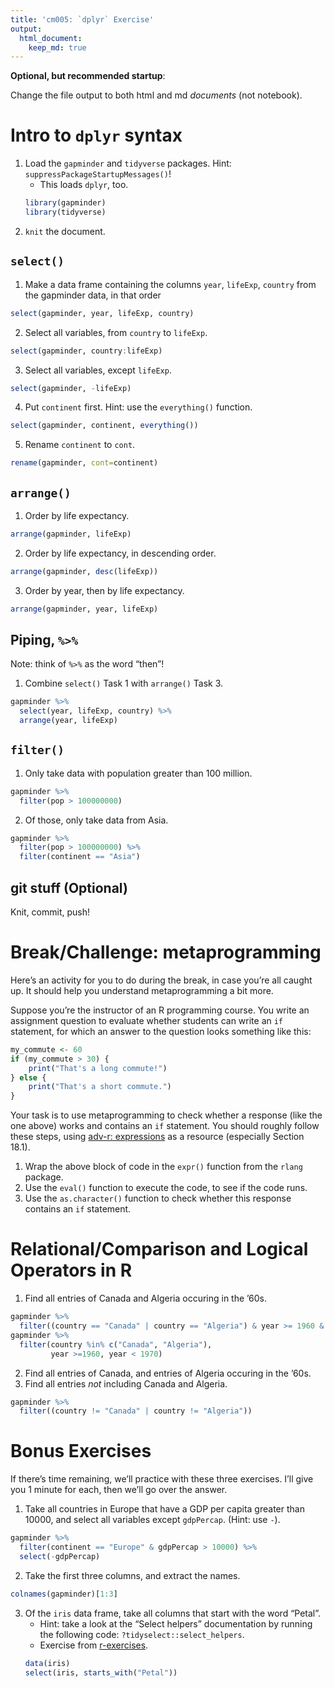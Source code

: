 ```yaml
---
title: 'cm005: `dplyr` Exercise'
output:
  html_document:
    keep_md: true  
---
```


**Optional, but recommended startup**:

Change the file output to both html and md _documents_ (not notebook).

# Intro to `dplyr` syntax

1. Load the `gapminder` and `tidyverse` packages. Hint: `suppressPackageStartupMessages()`!
    - This loads `dplyr`, too.
```r
library(gapminder)
library(tidyverse)
```

2. `knit` the document. 

## `select()`

1. Make a data frame containing the columns `year`, `lifeExp`, `country` from the gapminder data, in that order
```r
select(gapminder, year, lifeExp, country)
```

2. Select all variables, from `country` to `lifeExp`. 
```r
select(gapminder, country:lifeExp)
```

3. Select all variables, except `lifeExp`.
```r
select(gapminder, -lifeExp)
```

4. Put `continent` first. Hint: use the `everything()` function.
```r
select(gapminder, continent, everything())
```

5. Rename `continent` to `cont`.
```r
rename(gapminder, cont=continent)
```

## `arrange()`

1. Order by life expectancy.
```r
arrange(gapminder, lifeExp)
```

2. Order by life expectancy, in descending order.
```r
arrange(gapminder, desc(lifeExp))
```

3. Order by year, then by life expectancy.
```r
arrange(gapminder, year, lifeExp)
```

## Piping, `%>%`

Note: think of `%>%` as the word "then"!

1. Combine `select()` Task 1 with `arrange()` Task 3.
```r
gapminder %>%
  select(year, lifeExp, country) %>%
  arrange(year, lifeExp)
```

## `filter()`

1. Only take data with population greater than 100 million.
```r
gapminder %>%
  filter(pop > 100000000)
```

2. Of those, only take data from Asia.
```r
gapminder %>%
  filter(pop > 100000000) %>%
  filter(continent == "Asia")
```

## git stuff (Optional)

Knit, commit, push!

# Break/Challenge: metaprogramming

Here's an activity for you to do during the break, in case you're all caught up. It should help you understand metaprogramming a bit more.

Suppose you're the instructor of an R programming course. You write an assignment question to evaluate whether students can write an `if` statement, for which an answer to the question looks something like this:

```r
my_commute <- 60
if (my_commute > 30) {
    print("That's a long commute!")
} else {
    print("That's a short commute.")
}
```

Your task is to use metaprogramming to check whether a response (like the one above) works and contains an `if` statement. You should roughly follow these steps, using [adv-r: expressions](https://adv-r.hadley.nz/expressions.html) as a resource (especially Section 18.1).

1. Wrap the above block of code in the `expr()` function from the `rlang` package.
2. Use the `eval()` function to execute the code, to see if the code runs.
3. Use the `as.character()` function to check whether this response contains an `if` statement.

# Relational/Comparison and Logical Operators in R

1. Find all entries of Canada and Algeria occuring in the '60s. 
```r
gapminder %>%
  filter((country == "Canada" | country == "Algeria") & year >= 1960 & year < 1970)
gapminder %>%
  filter(country %in% c("Canada", "Algeria"),
         year >=1960, year < 1970)
```


2. Find all entries of Canada, and entries of Algeria occuring in the '60s. 
3. Find all entries _not_ including Canada and Algeria.
```r
gapminder %>%
  filter((country != "Canada" | country != "Algeria"))
```



# Bonus Exercises

If there's time remaining, we'll practice with these three exercises. I'll give you 1 minute for each, then we'll go over the answer.

1. Take all countries in Europe that have a GDP per capita greater than 10000, and select all variables except `gdpPercap`. (Hint: use `-`).
```r
gapminder %>%
  filter(continent == "Europe" & gdpPercap > 10000) %>%
  select(-gdpPercap)
```

2. Take the first three columns, and extract the names.

```r
colnames(gapminder)[1:3]
```

3. Of the `iris` data frame, take all columns that start with the word "Petal". 
    - Hint: take a look at the "Select helpers" documentation by running the following code: `?tidyselect::select_helpers`.
    - Exercise from [r-exercises](https://www.r-exercises.com/2017/10/19/dplyr-basic-functions-exercises/).
```r
data(iris)
select(iris, starts_with("Petal"))
```

